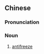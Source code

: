 {{also|防冻液}}
==Chinese==
{{zh-forms|s=防冻液|type=21}}

===Pronunciation===
{{zh-pron
|m=fángdòng液
|cat=n
}}

===Noun===
{{zh-noun}}

# [[antifreeze]] {{gloss|a substance used to lower the freezing point of water}}